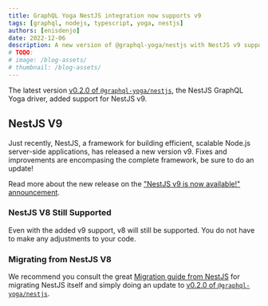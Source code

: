 ```yaml
---
title: GraphQL Yoga NestJS integration now supports v9
tags: [graphql, nodejs, typescript, yoga, nestjs]
authors: [enisdenjo]
date: 2022-12-06
description: A new version of @graphql-yoga/nestjs with NestJS v9 support is out!
# TODO:
# image: /blog-assets/
# thumbnail: /blog-assets/
---
```


The latest version [v0.2.0 of `@graphql-yoga/nestjs`](https://github.com/charlypoly/graphql-yoga-nestjs/releases/tag/v0.2.0), the NestJS GraphQL Yoga driver, added support for NestJS v9.

## NestJS V9

Just recently, NestJS, a framework for building efficient, scalable Node.js server-side applications, has released a new version v9. Fixes and improvements are encompasing the complete framework, be sure to do an update!

Read more about the new release on the ["NestJS v9 is now available!" announcement](https://trilon.io/blog/nestjs-9-is-now-available).

### NestJS V8 Still Supported

Even with the added v9 support, v8 will still be supported. You do not have to make any adjustments to your code.

### Migrating from NestJS V8

We recommend you consult the great [Migration guide from NestJS](https://docs.nestjs.com/migration-guide) for migrating NestJS itself and simply doing an update to [v0.2.0 of `@graphql-yoga/nestjs`](https://github.com/charlypoly/graphql-yoga-nestjs/releases/tag/v0.2.0).
